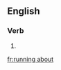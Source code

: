 ==English==

===Verb===
{{head|en|present participle}}

# {{present participle of|run about|lang=en|nocat=1}}

[[fr:running about]]